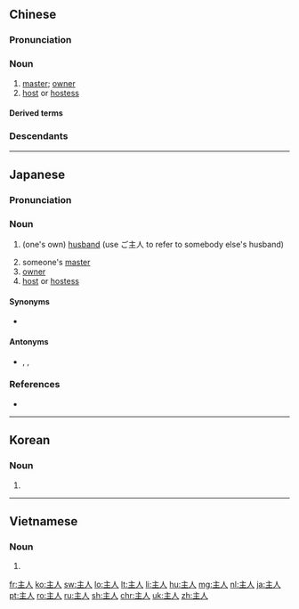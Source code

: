 ==Chinese==
{{zh-forms|alt=主儂-Min Nan}}

===Pronunciation===
{{zh-pron
|m=zhǔrén
|c=zyu2 jan4
|h=pfs=chú-ngìn
|md=ciō-nè̤ng
|mn=qz,tw,xm,zz:chú-lâng/qz,tp,xm:chú-lîn/kh,zz:chú-jîn
|mn_note=chú-jîn - lit.
|w=2tsr nyin
|mc=y
|oc=y
|cat=n
}}

===Noun===
{{zh-noun}}

# [[master]]; [[owner]]
# [[host]] or [[hostess]]

====Derived terms====
{{zh-der|主人公|主人翁|主人家|主人娘|主人頭}}

===Descendants===
{{CJKV|主人|しゅじん|주인|chủ nhân}}

{{zh-cat|Elementary}}

----

==Japanese==
{{ja-kanjitab|しゅ|じん|yomi=on}}

===Pronunciation===
{{ja-pron|しゅじん|acc=a}}

===Noun===
{{ja-noun|しゅじん}}

# {{lb|ja|humble|sort=しゅじん}} (one's own) [[husband]] (use ご主人 to refer to somebody else's husband)
# someone's [[master]]
# [[owner]]
# [[host]] or [[hostess]]

====Synonyms====
* {{sense|husband}} {{ja-r|夫|おっと|husband}}

====Antonyms====
* {{sense|husband}} {{ja-r|妻|つま|wife}}, {{ja-r|奥さん|おくさん|another’s wife}}, {{ja-r|家内|かない|one’s own wife}}

===References===
* {{R:Shogakukan}}

----

==Korean==
{{ko-hanjatab}}

===Noun===
{{ko-noun|hj|hangeul=주인}}

# {{hanja form of|주인|master or owner; proprietor}}

----

==Vietnamese==
{{vi-hantutab}}

===Noun===
{{vi-hantu}}

# {{han tu form of|chủ nhân|master or owner; proprietor}}

[[fr:主人]]
[[ko:主人]]
[[sw:主人]]
[[lo:主人]]
[[lt:主人]]
[[li:主人]]
[[hu:主人]]
[[mg:主人]]
[[nl:主人]]
[[ja:主人]]
[[pt:主人]]
[[ro:主人]]
[[ru:主人]]
[[sh:主人]]
[[chr:主人]]
[[uk:主人]]
[[zh:主人]]